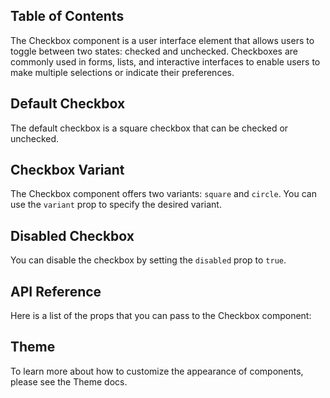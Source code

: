 

## Table of Contents

The Checkbox component is a user interface element that allows users to toggle between two states: checked and unchecked. Checkboxes are commonly used in forms, lists, and interactive interfaces to enable users to make multiple selections or indicate their preferences.

## Default Checkbox

The default checkbox is a square checkbox that can be checked or unchecked.

<CodePreview github="CheckBox" code={DefaultCheckboxCode}>
  <DefaultCheckbox />
</CodePreview>

## Checkbox Variant

The Checkbox component offers two variants: `square` and `circle`. You can use the `variant` prop to specify the desired variant.

<CodePreview github="CheckBox" code={CheckboxVariantCode}>
  <CheckboxVariant />
</CodePreview>

## Disabled Checkbox

You can disable the checkbox by setting the `disabled` prop to `true`.

<CodePreview github="CheckBox" code={DisabledCheckboxCode}>
  <DisabledCheckbox />
</CodePreview>

## API Reference

Here is a list of the props that you can pass to the Checkbox component:

<ComponentApi data={CheckBoxApiData} />

## Theme

To learn more about how to customize the appearance of components, please see the Theme docs.

<CssThemePreview code={useTheme().theme.checkbox} />
